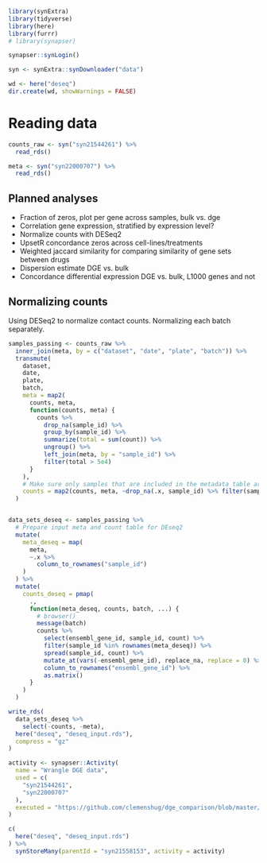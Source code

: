 
```r
library(synExtra)
library(tidyverse)
library(here)
library(furrr)
# library(synapser)

synapser::synLogin()

syn <- synExtra::synDownloader("data")

wd <- here("deseq")
dir.create(wd, showWarnings = FALSE)
```

# Reading data


```r
counts_raw <- syn("syn21544261") %>%
  read_rds()

meta <- syn("syn22000707") %>%
  read_rds()

```

## Planned analyses

* Fraction of zeros, plot per gene across samples, bulk vs. dge
* Correlation gene expression, stratified by expression level?
* Normalize counts with DESeq2
* UpsetR concordance zeros across cell-lines/treatments
* Weighted jaccard similarity for comparing similarity of gene sets between
  drugs
* Dispersion estimate DGE vs. bulk
* Concordance differential expression DGE vs. bulk, L1000 genes and not


## Normalizing counts

Using DESeq2 to normalize contact counts. Normalizing each batch separately.

```r

samples_passing <- counts_raw %>%
  inner_join(meta, by = c("dataset", "date", "plate", "batch")) %>%
  transmute(
    dataset,
    date,
    plate,
    batch,
    meta = map2(
      counts, meta,
      function(counts, meta) {
        counts %>%
          drop_na(sample_id) %>%
          group_by(sample_id) %>%
          summarize(total = sum(count)) %>%
          ungroup() %>%
          left_join(meta, by = "sample_id") %>%
          filter(total > 5e4)
      }
    ),
    # Make sure only samples that are included in the metadata table are in count table
    counts = map2(counts, meta, ~drop_na(.x, sample_id) %>% filter(sample_id %in% .y$sample_id))
  )


data_sets_deseq <- samples_passing %>%
  # Prepare input meta and count table for DEseq2
  mutate(
    meta_deseq = map(
      meta,
      ~.x %>%
        column_to_rownames("sample_id")
    )
  ) %>%
  mutate(
    counts_deseq = pmap(
      .,
      function(meta_deseq, counts, batch, ...) {
        # browser()
        message(batch)
        counts %>%
          select(ensembl_gene_id, sample_id, count) %>%
          filter(sample_id %in% rownames(meta_deseq)) %>%
          spread(sample_id, count) %>%
          mutate_at(vars(-ensembl_gene_id), replace_na, replace = 0) %>%
          column_to_rownames("ensembl_gene_id") %>%
          as.matrix()
      }
    )
  )

write_rds(
  data_sets_deseq %>%
    select(-counts, -meta),
  here("deseq", "deseq_input.rds"),
  compress = "gz"
)
```



```r
activity <- synapser::Activity(
  name = "Wrangle DGE data",
  used = c(
    "syn21544261",
    "syn22000707"
  ),
  executed = "https://github.com/clemenshug/dge_comparison/blob/master/02_assemble_deseq_datasets.Rmd"
)

c(
  here("deseq", "deseq_input.rds")
) %>%
  synStoreMany(parentId = "syn21558153", activity = activity)

```
